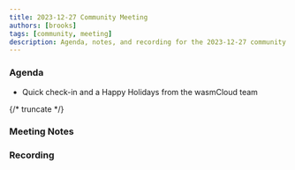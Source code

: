 ```yaml
---
title: 2023-12-27 Community Meeting
authors: [brooks]
tags: [community, meeting]
description: Agenda, notes, and recording for the 2023-12-27 community meeting
---
```



### Agenda

- Quick check-in and a Happy Holidays from the wasmCloud team

{/* truncate */}

### Meeting Notes

### Recording

<YouTube url="https://www.youtube.com/watch?v=HJc2U41zDCc" />
